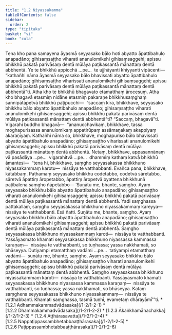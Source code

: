 ```yaml
---
title: "1.2 Niyassakamma"
tableOfContents: false
sidebar:
  order: 2
type: "tipitaka"
basket: "vi"
book: "cula"
---
```



<DynamicBreadcrumb />

<Division number="11" book="cula">

<Paragraph number="61" book="cula">
Tena kho pana samayena āyasmā seyyasako bālo hoti abyatto āpattibahulo anapadāno; gihisaṃsaṭṭho viharati ananulomikehi gihisaṃsaggehi; apissu bhikkhū pakatā parivāsaṃ dentā mūlāya paṭikassantā mānattaṃ dentā abbhentā. Ye te bhikkhū appicchā …pe…  te ujjhāyanti khiyyanti vipācenti—  “kathañhi nāma āyasmā seyyasako bālo bhavissati abyatto āpattibahulo anapadāno; gihisaṃsaṭṭho viharissati ananulomikehi gihisaṃsaggehi; apissu bhikkhū pakatā parivāsaṃ dentā mūlāya paṭikassantā mānattaṃ dentā abbhentā”ti. Atha kho te bhikkhū bhagavato etamatthaṃ ārocesuṃ.


</Paragraph>

<Paragraph number="62" book="cula">
Atha kho bhagavā etasmiṃ nidāne etasmiṃ pakaraṇe bhikkhusaṃghaṃ sannipātāpetvā bhikkhū paṭipucchi—  “saccaṃ kira, bhikkhave, seyyasako bhikkhu bālo abyatto āpattibahulo anapadāno; gihisaṃsaṭṭho viharati ananulomikehi gihisaṃsaggehi; apissu bhikkhū pakatā parivāsaṃ dentā mūlāya paṭikassantā mānattaṃ dentā abbhentā”ti? “Saccaṃ, bhagavā”ti. Vigarahi buddho bhagavā—  “ananucchavikaṃ, bhikkhave, tassa moghapurisassa ananulomikaṃ appatirūpaṃ assāmaṇakaṃ akappiyaṃ akaraṇīyaṃ. Kathañhi nāma so, bhikkhave, moghapuriso bālo bhavissati abyatto āpattibahulo anapadāno; gihisaṃsaṭṭho viharissati ananulomikehi gihisaṃsaggehi; apissu bhikkhū pakatā parivāsaṃ dentā mūlāya paṭikassantā mānattaṃ dentā abbhentā. Netaṃ, bhikkhave, appasannānaṃ vā pasādāya …pe…  vigarahitvā …pe…  dhammiṃ kathaṃ katvā bhikkhū āmantesi—  “tena hi, bhikkhave, saṃgho seyyasakassa bhikkhuno niyassakammaṃ karotu—  nissāya te vatthabbanti. Evañca pana, bhikkhave, kātabbaṃ. Paṭhamaṃ seyyasako bhikkhu codetabbo, codetvā sāretabbo, sāretvā āpattiṃ āropetabbo, āpattiṃ āropetvā byattena bhikkhunā paṭibalena saṃgho ñāpetabbo—


</Paragraph>

</Division>
<Division number="12" book="cula">

<Paragraph number="63" book="cula">
‘Suṇātu me, bhante, saṃgho. Ayaṃ seyyasako bhikkhu bālo abyatto āpattibahulo anapadāno; gihisaṃsaṭṭho viharati ananulomikehi gihisaṃsaggehi; apissu bhikkhū pakatā parivāsaṃ dentā mūlāya paṭikassantā mānattaṃ dentā abbhentā. Yadi saṃghassa pattakallaṃ, saṃgho seyyasakassa bhikkhuno niyassakammaṃ kareyya—  nissāya te vatthabbanti. Esā ñatti.


</Paragraph>

<Paragraph number="64" book="cula">
Suṇātu me, bhante, saṃgho. Ayaṃ seyyasako bhikkhu bālo abyatto āpattibahulo anapadāno; gihisaṃsaṭṭho viharati ananulomikehi gihisaṃsaggehi; apissu bhikkhū pakatā parivāsaṃ dentā mūlāya paṭikassantā mānattaṃ dentā abbhentā. Saṃgho seyyasakassa bhikkhuno niyassakammaṃ karoti—  nissāya te vatthabbanti. Yassāyasmato khamati seyyasakassa bhikkhuno niyassassa kammassa karaṇaṃ—  nissāya te vatthabbanti, so tuṇhassa; yassa nakkhamati, so bhāseyya.


</Paragraph>

<Paragraph number="65" book="cula">
Dutiyampi etamatthaṃ vadāmi …pe…  tatiyampi etamatthaṃ vadāmi—  suṇātu me, bhante, saṃgho. Ayaṃ seyyasako bhikkhu bālo abyatto āpattibahulo anapadāno; gihisaṃsaṭṭho viharati ananulomikehi gihisaṃsaggehi; apissu bhikkhū pakatā parivāsaṃ dentā mūlāya paṭikassantā mānattaṃ dentā abbhentā. Saṃgho seyyasakassa bhikkhuno niyassakammaṃ karoti—  nissāya te vatthabbanti. Yassāyasmato khamati seyyasakassa bhikkhuno niyassassa kammassa karaṇaṃ—  nissāya te vatthabbanti, so tuṇhassa; yassa nakkhamati, so bhāseyya.


</Paragraph>

<Paragraph number="66" book="cula">
Kataṃ saṃghena seyyasakassa bhikkhuno niyassakammaṃ—  nissāya te vatthabbanti. Khamati saṃghassa, tasmā tuṇhī, evametaṃ dhārayāmī’”ti.

</Paragraph>
</Division>

<TableOfContents book="cula" section="1.2">
* [1.2.1 Adhammakammadvādasaka](/1-2/1-2-1)
* [1.2.2 Dhammakammadvādasaka](/1-2/1-2-2)
* [1.2.3 Ākaṅkhamānachakka](/1-2/1-2-3)
* [1.2.4 Aṭṭhārasavatta](/1-2/1-2-4)
* [1.2.5 Nappaṭippassambhetabbaaṭṭhārasaka](/1-2/1-2-5)
* [1.2.6 Paṭippassambhetabbaaṭṭhārasaka](/1-2/1-2-6)
</TableOfContents>